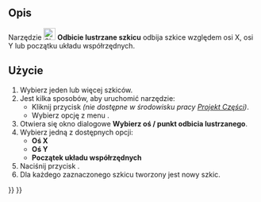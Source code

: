 <languages/>

{{Docnav/pl
|[[Sketcher_MergeSketches/pl|Połącz szkice]]
|[[Sketcher_LeaveSketch/pl|Zamknij szkic]]
|[[Sketcher_Workbench/pl|środowisko pracy Szkicownik]]
|IconL=Sketcher_MergeSketches.svg‎
|IconR=Sketcher_LeaveSketch.svg
|IconC=Workbench_Sketcher.svg
}}

{{GuiCommand/pl
|Name=Sketcher MirrorSketch
|Name/pl=Szkicownik: Odbicie lustrzane szkicu
|MenuLocation=Szkic → Odbicie lustrzane szkicu
|Workbenches=[[Sketcher_Workbench/pl|Szkicownik]], [[PartDesign_Workbench/pl|Projekt Części]] 
|Version=0.16
}}

<span id="Description"></span>
==Opis==

Narzędzie [[Image:Sketcher_MirrorSketch.svg|24px]] '''Odbicie lustrzane szkicu''' odbija szkice względem osi X, osi Y lub początku układu współrzędnych.

<span id="Usage"></span>
==Użycie==

# Wybierz jeden lub więcej szkiców.
# Jest kilka sposobów, aby uruchomić narzędzie:
#* Kliknij przycisk {{Button|[[Image:Sketcher_MirrorSketch.svg|16px]] '''Odbicie lustrzane szkicu'''}} ''(nie dostępne w środowisku pracy [[PartDesign_Workbench/pl|Projekt Części]])''.
#* Wybierz opcję z menu {{MenuCommand|Szkic → [[Image:Sketcher_MirrorSketch.svg|16px]] Odbicie lustrzane szkicu}}.
# Otwiera się okno dialogowe '''Wybierz oś / punkt odbicia lustrzanego'''.
# Wybierz jedną z dostępnych opcji:
#* '''Oś X'''
#* '''Oś Y'''
#* '''Początek układu współrzędnych'''
# Naciśnij przycisk {{Button|OK}}.
# Dla każdego zaznaczonego szkicu tworzony jest nowy szkic.


{{Docnav/pl
|[[Sketcher_MergeSketches/pl|Połącz szkice]]
|[[Sketcher_LeaveSketch/pl|Zamknij szkic]]
|[[Sketcher_Workbench/pl|środowisko pracy Szkicownik]]
|IconL=Sketcher_MergeSketches.svg‎
|IconR=Sketcher_LeaveSketch.svg
|IconC=Workbench_Sketcher.svg
}}

{{Sketcher_Tools_navi{{#translation:}}}}
{{Userdocnavi{{#translation:}}}}